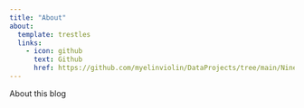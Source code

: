 ```yaml
---
title: "About"
about:
  template: trestles
  links:
    - icon: github
      text: Github
      href: https://github.com/myelinviolin/DataProjects/tree/main/Nine%20Springs%20Blog
---
```


About this blog
